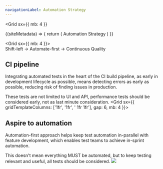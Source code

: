 ```yaml
---
navigationLabel: Automation Strategy
---
```


<Grid
  sx={{
    mb: 4
  }}
>
<SiteMetaData>
  {(siteMetadata) => {
    return (
      <Fragment>
        <Heading variant="styles.h1">Automation Strategy</Heading>
      </Fragment>
    )
  }}
</SiteMetaData>
</Grid>

<Grid  sx={{ mb: 4 }}>  
<Box>
<Message variant='secondary' mb={4}>
Shift-left -> Automate-first -> Continuous Quality
</Message>

## CI pipeline

Integrating automated tests in the heart of the CI build pipeline, as early in development lifecycle as possible, means detecting errors as early as possible, reducing risk of finding issues in production.

These tests are not limited to UI and API, performance tests should be considered early, not as last minute consideration.
</Box>
</Grid> 
<Grid  sx={{ gridTemplateColumns: ['1fr', '1fr', '  1fr 1fr'], gap: 6, mb: 4 }}>  
<Box>

## Aspire to automation

Automation-first approach helps keep test automation in-parallel with feature development, which enables test teams to achieve in-sprint automation.

This doesn't mean everything MUST be automated, but to keep testing relevant and useful, all tests should be considered.
</Box>
<Box>
<Image src="https://raw.githubusercontent.com/jaffamonkey/gatsby-theme-terminal/main/static/images/continuous.png" />
</Box>
</Grid>